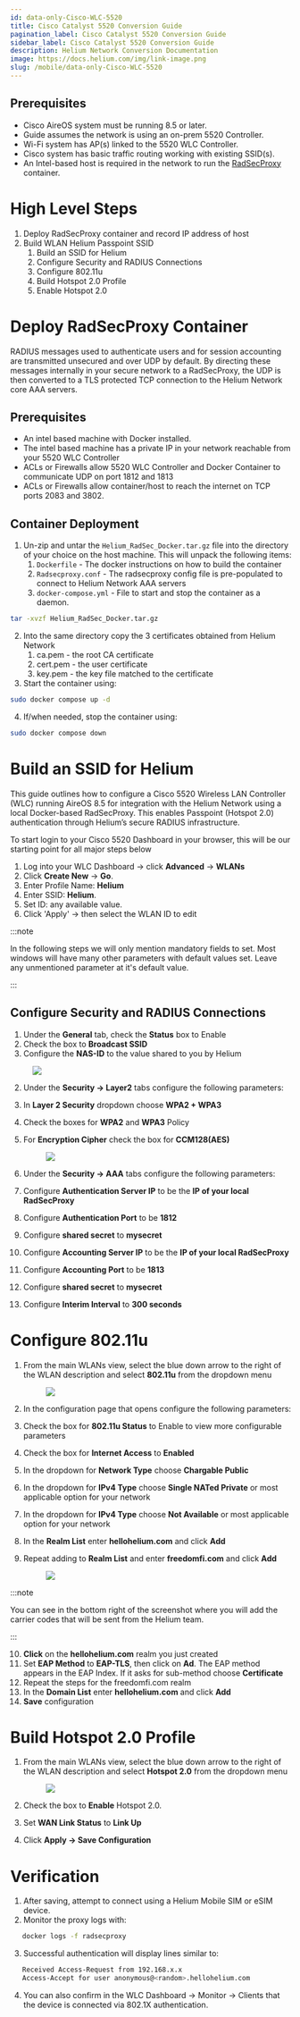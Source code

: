 ```yaml
---
id: data-only-Cisco-WLC-5520
title: Cisco Catalyst 5520 Conversion Guide
pagination_label: Cisco Catalyst 5520 Conversion Guide
sidebar_label: Cisco Catalyst 5520 Conversion Guide
description: Helium Network Conversion Documentation
image: https://docs.helium.com/img/link-image.png
slug: /mobile/data-only-Cisco-WLC-5520
---
```



## Prerequisites

- Cisco AireOS system must be running 8.5 or later.
- Guide assumes the network is using an on-prem 5520 Controller.
- Wi-Fi system has AP(s) linked to the 5520 WLC Controller.
- Cisco system has basic traffic routing working with existing SSID(s).
- An Intel-based host is required in the network to run the
  [RadSecProxy](https://github.com/novalabsxyz/radsec-proxy) container.

# High Level Steps

1. Deploy RadSecProxy container and record IP address of host
2. Build WLAN Helium Passpoint SSID
   1. Build an SSID for Helium
   2. Configure Security and RADIUS Connections
   3. Configure 802.11u
   4. Build Hotspot 2.0 Profile
   5. Enable Hotspot 2.0

# Deploy RadSecProxy Container

RADIUS messages used to authenticate users and for session accounting are transmitted unsecured and
over UDP by default. By directing these messages internally in your secure network to a RadSecProxy,
the UDP is then converted to a TLS protected TCP connection to the Helium Network core AAA servers.

## Prerequisites

- An intel based machine with Docker installed.
- The intel based machine has a private IP in your network reachable from your 5520 WLC Controller
- ACLs or Firewalls allow 5520 WLC Controller and Docker Container to communicate UDP on port 1812
  and 1813
- ACLs or Firewalls allow container/host to reach the internet on TCP ports 2083 and 3802\.

## Container Deployment

1. Un-zip and untar the `Helium_RadSec_Docker.tar.gz` file into the directory of your choice on the
   host machine. This will unpack the following items:
   1. `Dockerfile` \- The docker instructions on how to build the container
   2. `Radsecproxy.conf` \- The radsecproxy config file is pre-populated to connect to Helium
      Network AAA servers
   3. `docker-compose.yml` \- File to start and stop the container as a daemon.

```bash
tar -xvzf Helium_RadSec_Docker.tar.gz
```

2. Into the same directory copy the 3 certificates obtained from Helium Network
   1. ca.pem \- the root CA certificate
   2. cert.pem \- the user certificate
   3. key.pem \- the key file matched to the certificate
3. Start the container using:

```bash
sudo docker compose up -d
```

4. If/when needed, stop the container using:

```bash
sudo docker compose down
```

# Build an SSID for Helium

This guide outlines how to configure a Cisco 5520 Wireless LAN Controller (WLC) running AireOS 8.5
for integration with the Helium Network using a local Docker-based RadSecProxy. This enables
Passpoint (Hotspot 2.0) authentication through Helium’s secure RADIUS infrastructure.

To start login to your Cisco 5520 Dashboard in your browser, this will be our starting point for all
major steps below

1. Log into your WLC Dashboard → click **Advanced** → **WLANs**
2. Click **Create New** → **Go**.
3. Enter Profile Name: **Helium**
4. Enter SSID: **Helium**.
5. Set ID: any available value.
6. Click 'Apply' → then select the WLAN ID to edit

:::note

In the following steps we will only mention mandatory fields to set. Most windows will have many
other parameters with default values set. Leave any unmentioned parameter at it's default value.

:::

## Configure Security and RADIUS Connections

1. Under the **General** tab, check the **Status** box to Enable
2. Check the box to **Broadcast SSID**
3. Configure the **NAS-ID** to the value shared to you by Helium

<figure className="screensnippet-wrapper">
  <img
    src={useBaseUrl('img/mobile-data-only/cisco-5520/Cisco-5520-1.png')}
    style={{ maxHeight: '500px' }}
    className="add-border-radius add-shadow add-shadow-margin"
  />
</figure>

2. Under the **Security -> Layer2** tabs configure the following parameters:
3. In **Layer 2 Security** dropdown choose **WPA2 + WPA3**
4. Check the boxes for **WPA2** and **WPA3** Policy
5. For **Encryption Cipher** check the box for **CCM128(AES)**

   <figure className="screensnippet-wrapper">
     <img
       src={useBaseUrl('img/mobile-data-only/cisco-5520/Cisco-5520-2.png')}
       style={{ maxHeight: '500px' }}
       className="add-border-radius add-shadow add-shadow-margin"
     />
   </figure>

6. Under the **Security -> AAA** tabs configure the following parameters:
7. Configure **Authentication Server IP** to be the **IP of your local RadSecProxy**
8. Configure **Authentication Port** to be **1812**
9. Configure **shared secret** to **mysecret**
10. Configure **Accounting Server IP** to be the **IP of your local RadSecProxy**
11. Configure **Accounting Port** to be **1813**
12. Configure **shared secret** to **mysecret**
13. Configure **Interim Interval** to **300 seconds**

# Configure 802.11u

1. From the main WLANs view, select the blue down arrow to the right of the WLAN description and
   select **802.11u** from the dropdown menu

   <figure className="screensnippet-wrapper">
     <img
       src={useBaseUrl('img/mobile-data-only/cisco-5520/Cisco-5520-3.png')}
       style={{ maxHeight: '500px' }}
       className="add-border-radius add-shadow add-shadow-margin"
     />
   </figure>

2. In the configuration page that opens configure the following parameters:
3. Check the box for **802.11u Status** to Enable to view more configurable parameters
4. Check the box for **Internet Access** to **Enabled**
5. In the dropdown for **Network Type** choose **Chargable Public**
6. In the dropdown for **IPv4 Type** choose **Single NATed Private** or most applicable option for
   your network
7. In the dropdown for **IPv4 Type** choose **Not Available** or most applicable option for your
   network
8. In the **Realm List** enter **hellohelium.com** and click **Add**
9. Repeat adding to **Realm List** and enter **freedomfi.com** and click **Add**
   <figure className="screensnippet-wrapper">
     <img
       src={useBaseUrl('img/mobile-data-only/cisco-5520/Cisco-5520-4.png')}
       style={{ maxHeight: '500px' }}
       className="add-border-radius add-shadow add-shadow-margin"
     />
   </figure>

:::note

You can see in the bottom right of the screenshot where you will add the carrier codes that will be
sent from the Helium team.

:::

10. **Click** on the **hellohelium.com** realm you just created
11. Set **EAP Method** to **EAP-TLS**, then click on **Ad**. The EAP method appears in the EAP
    Index. If it asks for sub-method choose **Certificate**
12. Repeat the steps for the freedomfi.com realm
13. In the **Domain List** enter **hellohelium.com** and click **Add**
14. **Save** configuration

# Build Hotspot 2.0 Profile

1. From the main WLANs view, select the blue down arrow to the right of the WLAN description and
   select **Hotspot 2.0** from the dropdown menu

   <figure className="screensnippet-wrapper">
     <img
       src={useBaseUrl('img/mobile-data-only/cisco-5520/Cisco-5520-5.png')}
       style={{ maxHeight: '500px' }}
       className="add-border-radius add-shadow add-shadow-margin"
     />
   </figure>

2. Check the box to **Enable** Hotspot 2.0.
3. Set **WAN Link Status** to **Link Up**
4. Click **Apply -> Save Configuration**

# Verification

1. After saving, attempt to connect using a Helium Mobile SIM or eSIM device.
2. Monitor the proxy logs with:

```bash
   docker logs -f radsecproxy
```

3. Successful authentication will display lines similar to:

```bash
   Received Access-Request from 192.168.x.x
   Access-Accept for user anonymous@<random>.hellohelium.com
```

4. You can also confirm in the WLC Dashboard → Monitor → Clients that the device is connected via
   802.1X authentication.
